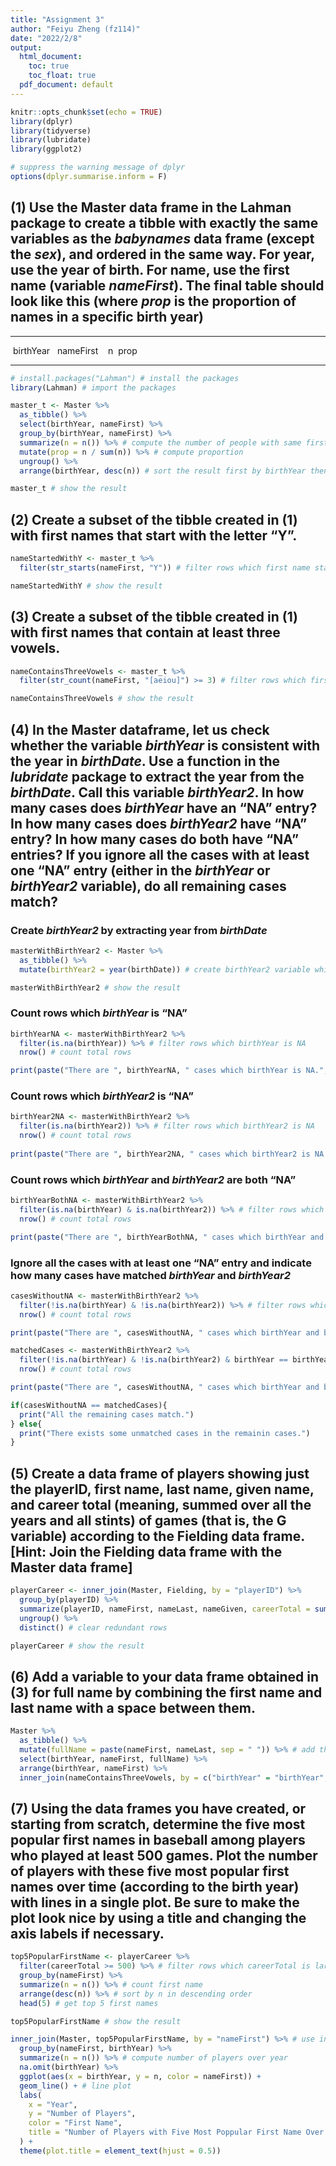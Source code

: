 ```yaml
---
title: "Assignment 3"
author: "Feiyu Zheng (fz114)"
date: "2022/2/8"
output:
  html_document:
    toc: true
    toc_float: true
  pdf_document: default
---
```


```r
knitr::opts_chunk$set(echo = TRUE)
library(dplyr)
library(tidyverse)
library(lubridate)
library(ggplot2)

# suppress the warning message of dplyr
options(dplyr.summarise.inform = F)
```

## (1) Use the Master data frame in the Lahman package to create a tibble with exactly the same variables as the *babynames* data frame (except the *sex*), and ordered in the same way. For year, use the year of birth. For name, use the first name (variable *nameFirst*). The final table should look like this (where *prop* is the proportion of names in a specific birth year)

------------------------------------------------------------------------

 birthYear   nameFirst    n  prop

------------------------------------------------------------------------

```r
# install.packages("Lahman") # install the packages
library(Lahman) # import the packages

master_t <- Master %>%
  as_tibble() %>%
  select(birthYear, nameFirst) %>%
  group_by(birthYear, nameFirst) %>%
  summarize(n = n()) %>% # compute the number of people with same first name
  mutate(prop = n / sum(n)) %>% # compute proportion
  ungroup() %>% 
  arrange(birthYear, desc(n)) # sort the result first by birthYear then by n in descending order

master_t # show the result
```

## (2) Create a subset of the tibble created in (1) with first names that start with the letter "Y".

```r
nameStartedWithY <- master_t %>%
  filter(str_starts(nameFirst, "Y")) # filter rows which first name starts with the letter Y

nameStartedWithY # show the result
```

## (3) Create a subset of the tibble created in (1) with first names that contain at least three vowels.

```r
nameContainsThreeVowels <- master_t %>%
  filter(str_count(nameFirst, "[aeiou]") >= 3) # filter rows which first name contains three vowels

nameContainsThreeVowels # show the result
```

## (4) In the Master dataframe, let us check whether the variable *birthYear* is consistent with the year in *birthDate*. Use a function in the *lubridate* package to extract the year from the *birthDate*. Call this variable *birthYear2*. In how many cases does *birthYear* have an "NA" entry? In how many cases does *birthYear2* have "NA" entry? In how many cases do both have "NA" entries? If you ignore all the cases with at least one "NA" entry (either in the *birthYear* or *birthYear2* variable), do all remaining cases match?

### Create *birthYear2* by extracting year from *birthDate*

```r
masterWithBirthYear2 <- Master %>%
  as_tibble() %>%
  mutate(birthYear2 = year(birthDate)) # create birthYear2 variable which stores the extracted year from birthDate

masterWithBirthYear2 # show the result
```

### Count rows which *birthYear* is "NA"

```r
birthYearNA <- masterWithBirthYear2 %>%
  filter(is.na(birthYear)) %>% # filter rows which birthYear is NA
  nrow() # count total rows

print(paste("There are ", birthYearNA, " cases which birthYear is NA.", sep = "")) # show the result
```

### Count rows which *birthYear2* is "NA"

```r
birthYear2NA <- masterWithBirthYear2 %>%
  filter(is.na(birthYear2)) %>% # filter rows which birthYear2 is NA
  nrow() # count total rows
  
print(paste("There are ", birthYear2NA, " cases which birthYear2 is NA.", sep = "")) # show the result
```

### Count rows which *birthYear* and *birthYear2* are both "NA"

```r
birthYearBothNA <- masterWithBirthYear2 %>%
  filter(is.na(birthYear) & is.na(birthYear2)) %>% # filter rows which birthYear and birthYear2 are both NA
  nrow() # count total rows

print(paste("There are ", birthYearBothNA, " cases which birthYear and birthYear2 are both NA.", sep = "")) # show the result
```

### Ignore all the cases with at least one "NA" entry and indicate how many cases have matched *birthYear* and *birthYear2*

```r
casesWithoutNA <- masterWithBirthYear2 %>%
  filter(!is.na(birthYear) & !is.na(birthYear2)) %>% # filter rows which birthYear and birthYear2 are both not NA
  nrow() # count total rows

print(paste("There are ", casesWithoutNA, " cases which birthYear and birthYear2 are both not NA.", sep = "")) # show the result

matchedCases <- masterWithBirthYear2 %>%
  filter(!is.na(birthYear) & !is.na(birthYear2) & birthYear == birthYear2) %>% # filter rows which birthYear and birthYear2 are both not NA and are equal to each other
  nrow() # count total rows

print(paste("There are ", casesWithoutNA, " cases which birthYear and birthYear2 are both not NA and are equal to each other.", sep = "")) # show the result

if(casesWithoutNA == matchedCases){
  print("All the remaining cases match.")
} else{
  print("There exists some unmatched cases in the remainin cases.")
}
```

## (5) Create a data frame of players showing just the playerID, first name, last name, given name, and career total (meaning, summed over all the years and all stints) of games (that is, the G variable) according to the Fielding data frame. [Hint: Join the Fielding data frame with the Master data frame]

```r
playerCareer <- inner_join(Master, Fielding, by = "playerID") %>%
  group_by(playerID) %>%
  summarize(playerID, nameFirst, nameLast, nameGiven, careerTotal = sum(G)) %>% # compute the career total
  ungroup() %>%
  distinct() # clear redundant rows

playerCareer # show the result
```

## (6) Add a variable to your data frame obtained in (3) for full name by combining the first name and last name with a space between them.

```r
Master %>%
  as_tibble() %>%
  mutate(fullName = paste(nameFirst, nameLast, sep = " ")) %>% # add the variable fullName by combining the first name and last name with a space between them
  select(birthYear, nameFirst, fullName) %>%
  arrange(birthYear, nameFirst) %>%
  inner_join(nameContainsThreeVowels, by = c("birthYear" = "birthYear", "nameFirst" = "nameFirst")) # inner join with data frame from (3) to get the n and prop variable
```

## (7) Using the data frames you have created, or starting from scratch, determine the five most popular first names in baseball among players who played at least 500 games. Plot the number of players with these five most popular first names over time (according to the birth year) with lines in a single plot. Be sure to make the plot look nice by using a title and changing the axis labels if necessary.

```r
top5PopularFirstName <- playerCareer %>%
  filter(careerTotal >= 500) %>% # filter rows which careerTotal is larger than 500
  group_by(nameFirst) %>%
  summarize(n = n()) %>% # count first name
  arrange(desc(n)) %>% # sort by n in descending order
  head(5) # get top 5 first names

top5PopularFirstName # show the result

inner_join(Master, top5PopularFirstName, by = "nameFirst") %>% # use inner join to get rows which has the five most popular first name
  group_by(nameFirst, birthYear) %>%
  summarize(n = n()) %>% # compute number of players over year
  na.omit(birthYear) %>%
  ggplot(aes(x = birthYear, y = n, color = nameFirst)) + 
  geom_line() + # line plot
  labs(
    x = "Year",
    y = "Number of Players",
    color = "First Name",
    title = "Number of Players with Five Most Poppular First Name Over Time"
  ) + 
  theme(plot.title = element_text(hjust = 0.5))
```
